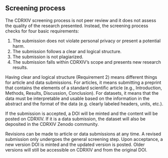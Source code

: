 
## Screening process

The CDRXIV screening process is not peer review and it does not assess the quality of the research presented. Instead, the screening process checks for four basic requirements:

1. The submission does not violate personal privacy or present a potential harm.
2. The submission follows a clear and logical structure.
3. The submission is not plagiarized.
4. The submission falls within CDRXIV’s scope and presents new research results.

<Diagram />

Having clear and logical structure (Requirement 2) means different things for article and data submissions. For articles, it means submitting a preprint that contains the elements of a standard scientific article (e.g., Introduction, Methods, Results, Discussion, Conclusion). For datasets, it means that the data must be interpretable and usable based on the information in the abstract and the format of the data (e.g. clearly labeled headers, units, etc.).

If the submission is accepted, a DOI will be minted and the content will be posted on CDRXIV. If it is a data submission, the dataset will also be deposited in the CDRXIV Zenodo community.

Revisions can be made to article or data submissions at any time. A revised submission only undergoes the general screening step. Upon acceptance, a new version DOI is minted and the updated version is posted. Older versions will still be accessible on CDRXIV and from the original DOI.
